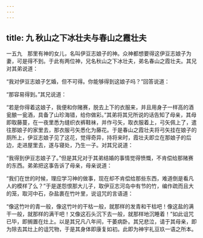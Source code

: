 ```yaml
---
---
---
```

title: 九 秋山之下冰壮夫与春山之霞壮夫
---




一五九　那里有神的女儿，名叫伊豆志娘子的神。众神都想要得这伊豆志娘子为妻，可是得不到。于此有两位神，兄名秋山之下冰壮夫，弟名春山之霞壮夫。其兄对其弟说道：

“我对伊豆志娘子乞婚，但不可得。你能够得到这娘子吗？”回答说道：

“那容易得到。”其兄说道：

“若是你得着这娘子，我便和你赌赛，脱去上下的衣服来，并且用身子一样高的酒瓮酿一瓮酒，具备了山珍海错，给你做彩。”其弟将其兄所说的话告知了母亲，其母即取藤蔓，在一夜里悉为缝织衣裤鞋袜，并作弓矢，取衣服着上，弓矢佩上了，遣往那娘子的家里去，那衣服弓矢悉化为藤花。于是春山之霞壮夫将弓矢挂在娘子的厕所上，伊豆志娘子见了这花，觉得奇异，持将来时，霞壮夫即立在那娘子的后边，走进屋里去，遂与寝处，乃生一子。对其兄说道：

“我得到伊豆志娘子了。”但是其兄对于其弟结婚的事情觉得愤慨，不肯偿给那赌赛的东西。弟弟把这事告诉了母亲，母亲说道：

“我们在世的时候，理应学习神的做事，现在却不肯偿给那些东西，难道倒是看凡人的模样了么？”于是遂怨恨那大儿子，取伊豆志河岛中有节的竹，编作疏而且大的笼，取河中石，杂盐裹在竹叶里，说诅咒的言语道：

“像这竹叶的青一般，像这竹叶的干枯一般，就那样的发青和干枯吧！像这盐的满干一般，就那样的满干吧！又像这石头沉下去一般，就那样地沉睡着！”如此诅咒已毕，即搁置在灶上。以是其兄凡八年间，干萎病卧。其兄悲泣，请于其母亲，即为除去其灶上的诅咒物，于是其身体即康复如初。此即为神宇礼豆玖一语之所本。
